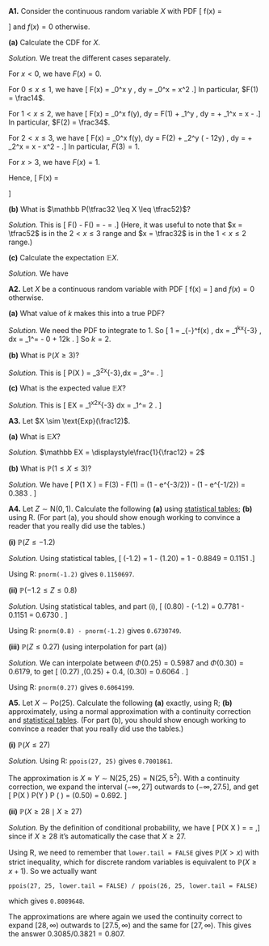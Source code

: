 ::::: {.myq}
**A1.** Consider the continuous random variable $X$ with PDF
\[ f(x) = \begin{cases} \tfrac12x & \text{for $0 \leq x \leq 1$} \\ 
                        \tfrac12 & \text{for $1 < x \leq 2$} \\
                        \tfrac32 - \tfrac12x & \text{for $2 < x \leq 3$} \end{cases} \]
and $f(x) = 0$ otherwise.

:::: {.subq}
**(a)** Calculate the CDF for $X$.

::: {.myanswers data-latex=""}
*Solution.* We treat the different cases separately.

For $x < 0$, we have $F(x) = 0$.

For $0 \leq x \leq 1$, we have
\[ F(x) = \int_0^x \tfrac12 y \, \mathrm dy = \left[\tfrac14y^2\right]_0^x = \tfrac14 x^2 .\]
In particular, $F(1) = \frac14$.

For $1 < x \leq 2$, we have
\[ F(x) = \int_0^x f(y)\, \mathrm dy = F(1) + \int_1^y \tfrac12 \, \mathrm dy = \tfrac14 + \left[ \tfrac 12 y\right]_1^x = \tfrac12 x - \tfrac14 .\]
In particular, $F(2) = \frac34$.

For $2 < x \leq 3$, we have
\[ F(x) = \int_0^x f(y)\, \mathrm dy = F(2) + \int_2^y \left(\tfrac32 - \tfrac12y\right) \, \mathrm dy = \tfrac34 + \left[ \tfrac 32 y - \tfrac14 y^2\right]_2^x = \tfrac32 x - \tfrac14 x^2 - \tfrac 54 .\]
In particular, $F(3) = 1$.

For $x > 3$, we have $F(x) = 1$.

Hence,
\[ F(x) = \begin{cases}
0 & \text{for $x < 0$} \\
\tfrac14 x^2 & \text{for $0 \leq x \leq 1$} \\
\tfrac12 x - \tfrac14 & \text{for $1 < x \leq 2$} \\
\tfrac32 x - \tfrac14 x^2 - \tfrac 54 & \text{for $2 < x \leq 3$} \\
1 & \text{for $x > 3$.}
\end{cases}
\]
:::
::::

:::: {.subq}
**(b)** What is $\mathbb P(\tfrac32 \leq X \leq \tfrac52)$?

::: {.myanswers data-latex=""}
*Solution.* This is
\[ F\big(\tfrac52\big) - F\big(\tfrac32\big) = \tfrac{15}{16} - \tfrac12 = \tfrac{7}{16} .\]
(Here, it was useful to note that $x = \tfrac52$ is in the $2 < x \leq 3$ range and $x = \tfrac32$ is in the $1 < x \leq 2$ range.)
:::
::::

:::: {.subq}
**(c)** Calculate the expectation $\mathbb EX$.

::: {.myanswers data-latex=""}
*Solution.*
We have
\begin{align*}
\mathbb EX &= \int_{-\infty}^{\infty} x\,f(x)\, \mathrm dx \\
  &= \int_0^1 x\times\tfrac12x\, \mathrm dx + \int_1^2 x \times \tfrac12 \, \mathrm dx + \int_2^3 x \times \left(\tfrac32 - \tfrac12 x\right)\, \mathrm dx \\
  &= \left[\tfrac16 x^3 \right]_0^1 + \left[\tfrac14 x^2 \right]_1^2 + \left[\tfrac34 x^2 - \tfrac16 x^3 \right]_2^3 \\
  &= \tfrac16 - 0 + 1 - \tfrac14 + \tfrac94 - \tfrac53 \\
  &= \tfrac32 .
\end{align*}
:::
::::
:::::

::::: {.myq}
**A2.** Let $X$ be a continuous random variable with PDF
\[ f(x) = \frac{k}{x^3} \qquad \text{for $x \geq 1$} \]
and $f(x) = 0$ otherwise.

:::: {.subq}
**(a)** What value of $k$ makes this into a true PDF?

::: {.myanswers data-latex=""}
*Solution.* We need the PDF to integrate to 1. So
\[ 1 = \int_{-\infty}^\infty f(x) \, \mathrm dx = \int_1^\infty kx^{-3} \, \mathrm dx = \left[-\tfrac 12 kx^{-2}\right]_1^\infty = - 0 + \tfrac12k . \]
So $k = 2$.
:::
::::

:::: {.subq}
**(b)** What is $\mathbb P(X \geq 3)$?

::: {.myanswers data-latex=""}
*Solution.*  This is
\[ \mathbb P(X \geq 3) = \int_3^\infty 2x^{-3}\,\mathrm dx = \left[-x^{-2}\right]_3^\infty = \tfrac19 .  \]
:::
::::

:::: {.subq}
**(c)** What is the expected value $\mathbb EX$?

::: {.myanswers data-latex=""}
*Solution.* This is
\[ \mathbb EX = \int_1^\infty x\times 2x^{-3} \mathrm dx = \left[2x^{-1}\right]_1^\infty = 2 . \]
:::
::::
:::::

::::: {.myq}
**A3.** Let $X \sim \text{Exp}(\frac12)$.

:::: {.subq}
**(a)** What is $\mathbb EX$?

::: {.myanswers data-latex=""}
*Solution.* $\mathbb EX = \displaystyle\frac{1}{\frac12} = 2$
:::
::::

:::: {.subq}
**(b)** What is $\mathbb P(1 \leq X \leq 3)$?

::: {.myanswers data-latex=""}
*Solution.* We have
\[ \mathbb P(1 \leq X \leq 3) = F(3) - F(1) = (1 - \mathrm e^{-3/2}) - (1 - \mathrm e^{-1/2}) = 0.383 . \]
:::
::::
:::::

::::: {.myq}
**A4.** Let $Z \sim \mathrm{N}(0,1)$. Calculate the following **(a)** using [statistical tables](https://mpaldridge.github.io/math1710/stat-tab.pdf); **(b)** using R. (For part (a), you should show enough working to convince a reader that you really did use the tables.)

:::: {.subq}
**(i)** $\mathbb P(Z \leq -1.2)$

::: {.myanswers data-latex=""}
*Solution.* Using statistical tables,
\[ \Phi(-1.2) = 1 - \Phi(1.20) = 1 - 0.8849 = 0.1151 .\]

Using R: `pnorm(-1.2)` gives `0.1150697`.
:::
::::

::::  {.subq}
**(ii)** $\mathbb P(-1.2 \leq Z \leq 0.8)$

::: {.myanswers data-latex=""}
*Solution.* Using statistical tables, and part (i),
\[ \Phi(0.80) - \Phi(-1.2) = 0.7781 - 0.1151 = 0.6730 . \]

Using R: `pnorm(0.8) - pnorm(-1.2)` gives `0.6730749`.
:::
::::

:::: {.subq}
**(iii)** $\mathbb P(Z \leq 0.27)$ (using interpolation for part (a))

::: {.myanswers data-latex=""}
*Solution.* We can interpolate between $\Phi(0.25) = 0.5987$ and $\Phi(0.30) = 0.6179$, to get
\[ \Phi(0.27) \approx 0.6 \,\Phi(0.25) + 0.4\, \Phi(0.30) = 0.6064 . \]

Using R: `pnorm(0.27)` gives `0.6064199`.
:::
::::
:::::

::::: {.myq}
**A5.** Let $X \sim \mathrm{Po}(25)$. Calculate the following **(a)** exactly, using R; **(b)** approximately, using a normal approximation with a continuity correction and [statistical tables](https://mpaldridge.github.io/math1710/stat-tab.pdf). (For part (b), you should show enough working to convince a reader that you really did use the tables.)

:::: {.subq}
**(i)** $\mathbb P(X \leq 27)$

::: {.myanswers data-latex=""}
*Solution.*
Using R: `ppois(27, 25)` gives `0.7001861`.

The approximation is $X \approx Y \sim \mathrm N(25, 25) = \mathrm{N}(25, 5^2)$. With a continuity correction, we expand the interval $(-\infty,27]$ outwards to $(-\infty, 27.5]$, and get
\[ \mathbb P(X \leq 27) \approx \mathbb P(Y \leq 27.5) \approx \mathbb P \left(\frac{Y - 25}{5} \leq \frac{27.5 - 25}{5}\right) = \Phi(0.50) = 0.692. \]
:::
::::

::::  {.subq}
**(ii)** $\mathbb P(X \geq 28 \mid X \geq 27)$

::: {.myanswers data-latex=""}
*Solution.*
By the definition of conditional probability, we have
\[ \mathbb P(X \geq 28 \mid X \geq 27) =  \frac{\mathbb P(X \geq 28 \text{ and } X \geq 27)}{\mathbb P(X \geq 27)} = \frac{\mathbb P(X \geq 28)}{\mathbb P(X \geq 27)} ,\]
since if $X \geq 28$ it's automatically the case that $X \geq 27$.

Using R, we need to remember that `lower.tail = FALSE` gives $\mathbb P(X > x)$ with strict inequality, which for discrete random variables is equivalent to $\mathbb P(X \geq x +1)$. So we actually want

`ppois(27, 25, lower.tail = FALSE) / ppois(26, 25, lower.tail = FALSE)`

which gives `0.8089648`.

The approximations are
\begin{align*}
\mathbb P(Z \geq 28) &\approx \mathbb P(Y \geq 27.5) = 1 - \Phi(0.50) = 0.3085 \\
\mathbb P(Z \geq 27) &\approx \mathbb P(Y \geq 26.5) = 1 - \Phi(0.30) = 0.3821 ,
\end{align*}
where again we used the continuity correct to expand $[28,\infty)$ outwards to $[27.5,\infty)$ and the same for $[27,\infty)$. This
gives the answer $0.3085/0.3821 = 0.807$.
:::
::::
:::::
